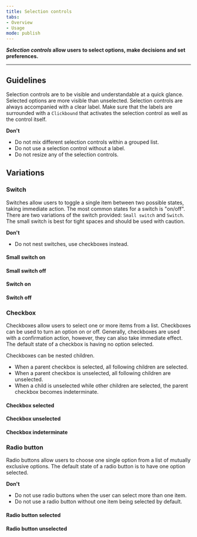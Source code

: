 ```yaml
---
title: Selection controls 
tabs: 
- Overview
- Usage
mode: publish
---
```


***Selection controls* allow users to select options, make decisions and set preferences.**
<!--One to two sentences as an introduction to the component-->

***

## Guidelines
<!--List how to use it, sizes, widths, grid interactions, color allowances -->

Selection controls are to be visible and understandable at a quick glance. Selected options are more visible than unselected. Selection controls are always accompanied with a clear label. Make sure that the labels are surrounded with a `Clickbound` that activates the selection control as well as the control itself.


**Don't**
<!--Bullet point list if needed -->

* Do not mix different selection controls within a grouped list. 
* Do not use a selection control without a label.
* Do not resize any of the selection controls. 

## Variations 
<!--One ### heading per frame in Figma, explaining each component in that frame. One 'content' section per variation if needed -->


### Switch

Switches allow users to toggle a single item between two possible states, taking immediate action. The most common states for a switch is "on/off". There are two variations of the switch provided: `Small switch` and `Switch`. The small switch is best for tight spaces and should be used with caution. 

**Don't**
<!--Bullet point list if needed -->

* Do not nest switches, use checkboxes instead. 

#### Small switch on
<Embed url="https://www.figma.com/file/0bGXR2sCwMVSDNyyzu5BXrO5/Desktop-UI?node-id=1432%3A976" />

#### Small switch off
<Embed url="https://www.figma.com/file/0bGXR2sCwMVSDNyyzu5BXrO5/Desktop-UI?node-id=1432%3A977" />

#### Switch on
<Embed url="https://www.figma.com/file/0bGXR2sCwMVSDNyyzu5BXrO5/Desktop-UI?node-id=1471%3A2" />

#### Switch off
<Embed url="https://www.figma.com/file/0bGXR2sCwMVSDNyyzu5BXrO5/Desktop-UI?node-id=1471%3A14" />


### Checkbox

Checkboxes allow users to select one or more items from a list. Checkboxes can be used to turn an option on or off. Generally, checkboxes are used with a confirmation action, however, they can also take immediate effect. The default state of a checkbox is having no option selected. 

Checkboxes can be nested children.
  * When a parent checkbox is selected, all following children are selected. 
  * When a parent checkbox is unselected, all following children are unselected. 
  * When a child is unselected while other children are selected, the parent checkbox becomes indeterminate. 
 


#### Checkbox selected
<Embed url="https://www.figma.com/file/0bGXR2sCwMVSDNyyzu5BXrO5/Desktop-UI?node-id=1432%3A978" />

#### Checkbox unselected
<Embed url="https://www.figma.com/file/0bGXR2sCwMVSDNyyzu5BXrO5/Desktop-UI?node-id=1432%3A979" />

#### Checkbox indeterminate
<Embed url="https://www.figma.com/file/0bGXR2sCwMVSDNyyzu5BXrO5/Desktop-UI?node-id=1432%3A980" />


### Radio button

Radio buttons allow users to choose one single option from a list of mutually exclusive options. The default state of a radio button is to have one option selected. 


**Don't**
<!--Bullet point list if needed -->

* Do not use radio buttons when the user can select more than one item. 
* Do not use a radio button without one item being selected by default. 

#### Radio button selected

<Embed url="https://www.figma.com/file/0bGXR2sCwMVSDNyyzu5BXrO5/Desktop-UI?node-id=1432%3A981" />

#### Radio button unselected

<Embed url="https://www.figma.com/file/0bGXR2sCwMVSDNyyzu5BXrO5/Desktop-UI?node-id=1432%3A982" />

